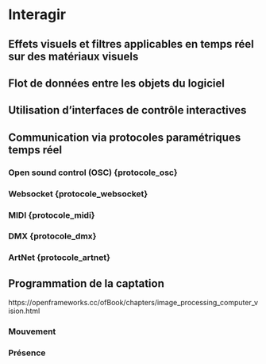 # Interagir {#interagir} 

## Effets visuels et filtres applicables en temps réel sur des matériaux visuels  
## Flot de données entre les objets du logiciel 


## Utilisation d’interfaces de contrôle interactives {#interagir_interfaces}


## Communication via protocoles paramétriques temps réel {#interagir_protocoles} 
### Open sound control (OSC) {protocole_osc}
### Websocket {protocole_websocket}
### MIDI {protocole_midi}

### DMX {protocole_dmx}
### ArtNet {protocole_artnet}
     

## Programmation de la captation  {#interagir_video}

https://openframeworks.cc/ofBook/chapters/image_processing_computer_vision.html


### Mouvement {#interagir_mouvement}
### Présence {#interagir_presence}


